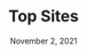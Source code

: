 ---
title: 'Top Sites'
date: 'November 2, 2021'
excerpt: 'Top Sites finds the top sites on the internet.'
thumbnail: 'https://s3.amazonaws.com/caldwell.org/images/post/code/top-sites/thumbnail.svg'
layout: 'scroll'
---